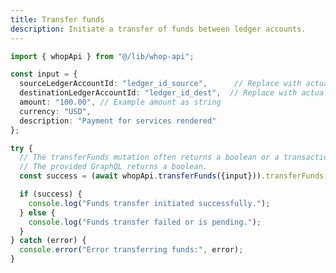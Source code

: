 ```yaml
---
title: Transfer funds
description: Initiate a transfer of funds between ledger accounts.
---
```


```typescript
import { whopApi } from "@/lib/whop-api";

const input = {
  sourceLedgerAccountId: "ledger_id_source",      // Replace with actual source ledger ID
  destinationLedgerAccountId: "ledger_id_dest",  // Replace with actual destination ledger ID
  amount: "100.00", // Example amount as string
  currency: "USD",
  description: "Payment for services rendered"
};

try {
  // The transferFunds mutation often returns a boolean or a transaction status/ID.
  // The provided GraphQL returns a boolean.
  const success = (await whopApi.transferFunds({input})).transferFunds;

  if (success) {
    console.log("Funds transfer initiated successfully.");
  } else {
    console.log("Funds transfer failed or is pending.");
  }
} catch (error) {
  console.error("Error transferring funds:", error);
}
```
